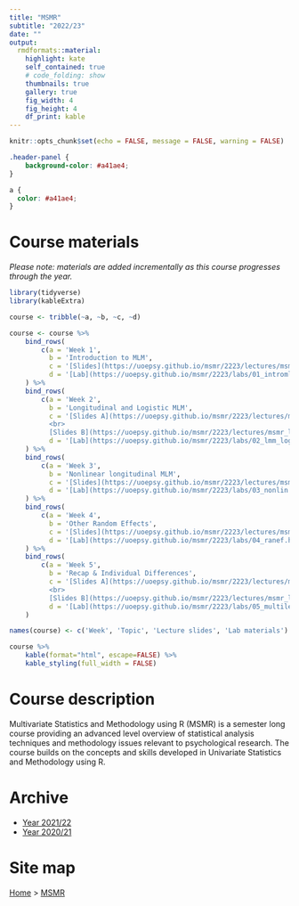 ```yaml
---
title: "MSMR"
subtitle: "2022/23"
date: ""
output:
  rmdformats::material:
    highlight: kate
    self_contained: true
    # code_folding: show
    thumbnails: true
    gallery: true
    fig_width: 4
    fig_height: 4
    df_print: kable
---
```



```r
knitr::opts_chunk$set(echo = FALSE, message = FALSE, warning = FALSE)
```


```css
.header-panel {
    background-color: #a41ae4;
}

a {
  color: #a41ae4;
}
```


# Course materials

_Please note: materials are added incrementally as this course progresses through the year._

```r
library(tidyverse)
library(kableExtra)

course <- tribble(~a, ~b, ~c, ~d)

course <- course %>%
    bind_rows(
        c(a = 'Week 1',
          b = 'Introduction to MLM',
          c = '[Slides](https://uoepsy.github.io/msmr/2223/lectures/msmr_lec01_IntroMLM.html#1)',
          d = '[Lab](https://uoepsy.github.io/msmr/2223/labs/01_intromlm.html)')
    ) %>%
    bind_rows(
        c(a = 'Week 2',
          b = 'Longitudinal and Logistic MLM',
          c = '[Slides A](https://uoepsy.github.io/msmr/2223/lectures/msmr_lec02_LogisticMLM.html#1)
          <br>
          [Slides B](https://uoepsy.github.io/msmr/2223/lectures/msmr_lec02-2_LinearLDA.html#1)',
          d = '[Lab](https://uoepsy.github.io/msmr/2223/labs/02_lmm_log.html)')
    ) %>%
    bind_rows(
        c(a = 'Week 3',
          b = 'Nonlinear longitudinal MLM',
          c = '[Slides](https://uoepsy.github.io/msmr/2223/lectures/msmr_lec03_NonLinearLDA.html#1)',
          d = '[Lab](https://uoepsy.github.io/msmr/2223/labs/03_nonlin.html)')
    ) %>%
    bind_rows(
        c(a = 'Week 4',
          b = 'Other Random Effects',
          c = '[Slides](https://uoepsy.github.io/msmr/2223/lectures/msmr_lec04_RanEf.html#1)',
          d = '[Lab](https://uoepsy.github.io/msmr/2223/labs/04_ranef.html)')
    ) %>%
    bind_rows(
        c(a = 'Week 5',
          b = 'Recap & Individual Differences',
          c = '[Slides A](https://uoepsy.github.io/msmr/2223/lectures/msmr_lec05-1_IndivDiffs_Ext.html#1)
          <br>
          [Slides B](https://uoepsy.github.io/msmr/2223/lectures/msmr_lec05-2_IndivDiffs_Int.html#1)',
          d = '[Lab](https://uoepsy.github.io/msmr/2223/labs/05_multilevel_recap.html)')
    )

names(course) <- c('Week', 'Topic', 'Lecture slides', 'Lab materials')

course %>%
    kable(format="html", escape=FALSE) %>%
    kable_styling(full_width = FALSE)
```



# Course description

Multivariate Statistics and Methodology using R (MSMR) is a semester long course providing an advanced level overview of statistical analysis techniques and methodology issues relevant to psychological research. The course builds on the concepts and skills developed in Univariate Statistics and Methodology using R.



# Archive

- [Year 2021/22](https://uoepsy.github.io/msmr/2122/index.html)
- [Year 2020/21](https://uoepsy.github.io/msmr/2021/index.html)


# Site map

[Home](https://uoepsy.github.io/) > [MSMR](https://uoepsy.github.io/msmr/)
